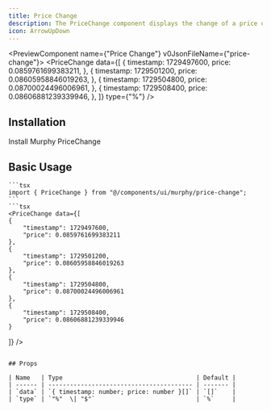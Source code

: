 ```yaml
---
title: Price Change
description: The PriceChange component displays the change of a price over time.
icon: ArrowUpDown
---
```


<PreviewComponent name={"Price Change"} v0JsonFileName={"price-change"}>
  <PriceChange
    data={[
      {
        timestamp: 1729497600,
        price: 0.0859761699383211,
      },
      {
        timestamp: 1729501200,
        price: 0.08605958846019263,
      },
      {
        timestamp: 1729504800,
        price: 0.08700024496006961,
      },
      {
        timestamp: 1729508400,
        price: 0.08606881239339946,
      },
    ]}
    type={"%"}
  />
</PreviewComponent>

## Installation

<Steps>
  <Step>
    Install Murphy PriceChange
    <InstallationCommands
      packageUrl={`${process.env.NEXT_PUBLIC_BASE_URL}/r/price-change.json`}
    />
  </Step>
</Steps>

## Basic Usage

    ```tsx
    import { PriceChange } from "@/components/ui/murphy/price-change";
    ```
    ```tsx
    <PriceChange data={[
    {
        "timestamp": 1729497600,
        "price": 0.0859761699383211
    },
    {
        "timestamp": 1729501200,
        "price": 0.08605958846019263
    },
    {
        "timestamp": 1729504800,
        "price": 0.08700024496006961
    },
    {
        "timestamp": 1729508400,
        "price": 0.08606881239339946
    }

]} />
```

## Props

| Name   | Type                                     | Default |
| ------ | ---------------------------------------- | ------- |
| `data` | `{ timestamp: number; price: number }[]` | `[]`    |
| `type` | `"%"  \| "$"`                            | `%`     |
